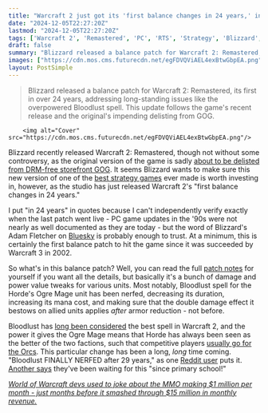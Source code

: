 ```yaml
---
title: "Warcraft 2 just got its 'first balance changes in 24 years,' including a nerf RTS players have wanted since 1995"
date: "2024-12-05T22:27:20Z"
lastmod: "2024-12-05T22:27:20Z"
tags: ['Warcraft 2', 'Remastered', 'PC', 'RTS', 'Strategy', 'Blizzard', 'Balance Patch']
draft: false
summary: "Blizzard released a balance patch for Warcraft 2: Remastered, its first in over 24 years, addressing long-standing issues like the overpowered Bloodlust spell.  This update follows the game's recent release and the original's impending delisting from GOG."
images: ["https://cdn.mos.cms.futurecdn.net/egFDVQViAEL4exBtwGbpEA.png"]
layout: PostSimple
---
```

> Blizzard released a balance patch for Warcraft 2: Remastered, its first in over 24 years, addressing long-standing issues like the overpowered Bloodlust spell.  This update follows the game's recent release and the original's impending delisting from GOG.


        <img alt="Cover" src="https://cdn.mos.cms.futurecdn.net/egFDVQViAEL4exBtwGbpEA.png"/>
        
Blizzard recently released Warcraft 2: Remastered, though not without some controversy, as the original version of the game is sadly [about to be delisted from DRM-free storefront GOG](https://www.gamesradar.com/games/real-time-strategy/rts-classics-warcraft-1-and-2-are-being-delisted-from-gog-just-weeks-after-blizzard-released-remasters-for-them-but-gog-is-standing-by-its-commitment-to-preserve-them-with-updates/). It seems Blizzard wants to make sure this new version of one of the [best strategy games](https://www.gamesradar.com/best-strategy-games/) ever made is worth investing in, however, as the studio has just released Warcraft 2's "first balance changes in 24 years."

I put "in 24 years" in quotes because I can't independently verify exactly when the last patch went live - PC game updates in the '90s were not nearly as well documented as they are today - but the word of Blizzard's Adam Fletcher on [Bluesky](https://bsky.app/profile/pezradar.com/post/3lckalva2pk2g) is probably enough to trust. At a minimum, this is certainly the first balance patch to hit the game since it was succeeded by Warcraft 3 in 2002.

So what's in this balance patch? Well, you can read the full [patch notes](https://us.forums.blizzard.com/en/blizzard/t/warcraft-ii-remastered-patch-notes-101/52999) for yourself if you want all the details, but basically it's a bunch of damage and power value tweaks for various units. Most notably, Bloodlust spell for the Horde's Ogre Mage unit has been nerfed, decreasing its duration, increasing its mana cost, and making sure that the double damage effect it bestows on allied units applies *after* armor reduction - not before.

Bloodlust has [long been considered](https://www.reddit.com/r/warcraft2/comments/kldwzf/is_there_any_way_to_balance_bloodlust/) the best spell in Warcraft 2, and the power it gives the Ogre Mage means that Horde has always been seen as the better of the two factions, such that competitive players [usually go for the Orcs](https://www.reddit.com/r/warcraft2/comments/ic3mtx/why_does_every_competitive_player_go_orcs/). This particular change has been a long, *long* time coming. "Bloodlust FINALLY NERFED after 29 years," as one [Reddit user](https://www.reddit.com/r/warcraft3/comments/1h6v2o7/warcraft_2_just_got_a_new_patch/) puts it. [Another says](https://www.reddit.com/r/warcraft3/comments/1h6v2o7/warcraft_2_just_got_a_new_patch/) they've been waiting for this "since primary school!"

[<em>World of Warcraft devs used to joke about the MMO making $1 million per month - just months before it smashed through $15 million in monthly revenue.</em>](https://www.gamesradar.com/games/world-of-warcraft/wow-devs-joked-it-might-one-day-make-usd1m-per-month-shortly-before-it-smashed-usd15m-per-month/)
        